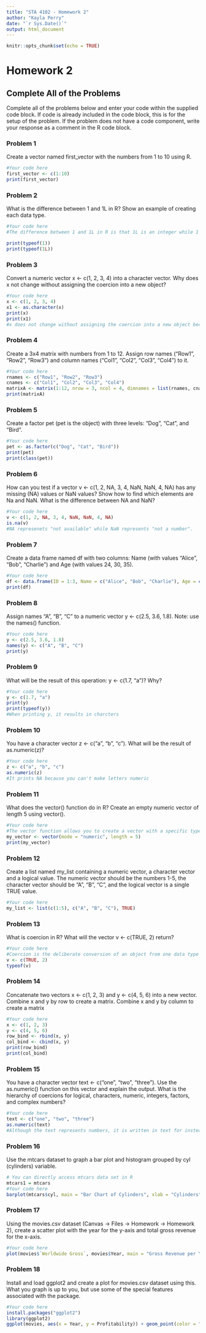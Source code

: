 ```yaml
---
title: "STA 4102 - Homework 2"
author: "Kayla Perry"
date: "`r Sys.Date()`"
output: html_document
---
```


```r
knitr::opts_chunk$set(echo = TRUE)
```

# Homework 2

## Complete All of the Problems
Complete all of the problems below and enter your code within the supplied code block. If code is already included in the code block, this is for the setup of the problem. If the problem does not have a code component, write your response as a comment in the R code block.

### Problem 1
Create a vector named first_vector with the numbers from 1 to 10 using R.
```r
#Your code here
first_vector <- c(1:10)
print(first_vector)
```

### Problem 2
What is the difference between 1 and 1L in R? Show an example of creating each data type.
```r
#Your code here
#The difference between 1 and 1L in R is that 1L is an integer while 1 is numeric(double).

print(typeof(1))
print(typeof(1L))
```

### Problem 3
Convert a numeric vector x <- c(1, 2, 3, 4) into a character vector. Why does x not change without assigning the coercion into a new object?
```r
#Your code here
x <- c(1, 2, 3, 4)
x1 <- as.character(x)
print(x)
print(x1)
#x does not change without assigning the coercion into a new object because x is already in being used for a vector.
```

### Problem 4
Create a 3x4 matrix with numbers from 1 to 12. Assign row names ("Row1", "Row2", "Row3") and column names ("Col1", "Col2", "Col3", "Col4") to it.
```r
#Your code here
rnames <- c("Row1", "Row2", "Row3")
cnames <- c("Col1", "Col2", "Col3", "Col4")
matrixA <- matrix(1:12, nrow = 3, ncol = 4, dimnames = list(rnames, cnames))
print(matrixA)
```

### Problem 5
Create a factor pet (pet is the object) with three levels: "Dog", "Cat", and "Bird".
```r
#Your code here
pet <- as.factor(c("Dog", "Cat", "Bird"))
print(pet)
print(class(pet))
```

### Problem 6
How can you test if a vector v <- c(1, 2, NA, 3, 4, NaN, NaN, 4, NA) has any missing (NA) values or NaN values? Show how to find which elements are Na and NaN. What is the difference between NA and NaN?
```r
#Your code here
v <- c(1, 2, NA, 3, 4, NaN, NaN, 4, NA)
is.na(v)
#NA represenets "not available" while NaN represents "not a number".
```

### Problem 7
Create a data frame named df with two columns: Name (with values "Alice", "Bob", "Charlie") and Age (with values 24, 30, 35).
```r
#Your code here
df <- data.frame(ID = 1:3, Name = c("Alice", "Bob", "Charlie"), Age = c(24, 30, 35))
print(df)

```

### Problem 8
Assign names "A", "B", "C" to a numeric vector y <- c(2.5, 3.6, 1.8). Note: use the names() function.
```r
#Your code here
y <- c(2.5, 3.6, 1.8)
names(y) <- c("A", "B", "C")
print(y)
```

### Problem 9
What will be the result of this operation: y <- c(1.7, "a")? Why?
```r
#Your code here
y <- c(1.7, "a")
print(y)
print(typeof(y))
#When printing y, it results in charcters 
```

### Problem 10
You have a character vector z <- c("a", "b", "c"). What will be the result of as.numeric(z)?
```r
#Your code here
z <- c("a", "b", "c")
as.numeric(z)
#It prints NA because you can't make letters numeric
```

### Problem 11
What does the vector() function do in R? Create an empty numeric vector of length 5 using vector().
```r
#Your code here
#The vector function allows you to create a vector with a specific type and length
my_vector <- vector(mode = "numeric", length = 5)
print(my_vector)
```

### Problem 12
Create a list named my_list containing a numeric vector, a character vector and a logical value. The numeric vector should be the numbers 1-5, the character vector should be "A", "B", "C", and the logical vector is a single TRUE value.
```r
#Your code here
my_list <- list(c(1:5), c("A", "B", "C"), TRUE)
```

### Problem 13
What is coercion in R? What will the vector v <- c(TRUE, 2) return?
```r
#Your code here
#Coercion is the deliberate conversion of an object from one data type to another.
v <- c(TRUE, 2)
typeof(v)
```

### Problem 14
Concatenate two vectors x <- c(1, 2, 3) and y <- c(4, 5, 6) into a new vector. Combine x and y by row to create a matrix. Combine x and y by column to create a matrix
```r
#Your code here
x <- c(1, 2, 3)
y <- c(4, 5, 6)
row_bind <- rbind(x, y)
col_bind <- cbind(x, y)
print(row_bind)
print(col_bind)

```

### Problem 15
You have a character vector text <- c("one", "two", "three"). Use the as.numeric() function on this vector and explain the output.
What is the hierarchy of coercions for logical, characters, numeric, integers, factors, and complex numbers?
```r
#Your code here
text <- c("one", "two", "three")
as.numeric(text)
#Although the text represents numbers, it is written in text for instead of numeric so it is not able to be transformed from character to numeric like "3
```

### Problem 16
Use the mtcars dataset to graph a bar plot and histogram grouped by cyl (cylinders) variable.
```r

# You can directly access mtcars data set in R
mtcars1 = mtcars
#Your code here
barplot(mtcars$cyl, main = "Bar Chart of Cylinders", xlab = "Cylinders", ylab = "Frequency")
```

### Problem 17
Using the movies.csv dataset (Canvas -> Files -> Homework -> Homework 2), create a scatter plot with the year for the y-axis and total gross revenue for the x-axis.
```r
#Your code here
plot(movies$`Worldwide Gross`, movies$Year, main = "Gross Revenue per Year", xlab = "Gross Revenue", ylab = "Year")

```

### Problem 18
Install and load ggplot2 and create a plot for movies.csv dataset using this. What you graph is up to you, but use some of the special features associated with the package.
```r
#Your code here
install.packages("ggplot2")
library(ggplot2)
ggplot(movies, aes(x = Year, y = Profitability)) + geom_point(color = "turquoise", size = 2) + ggtitle("Profitability per Year")
```
